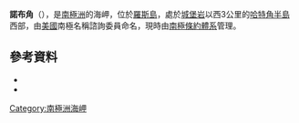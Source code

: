 {{coord|77|48|S|166|40|E|source:GNIS|display=title}}

'''諾布角'''（{{lang-en|Knob Point}}），是[[南極洲|南極洲]]的海岬，位於[[羅斯島|羅斯島]]，處於[[城堡岩|城堡岩]]以西3公里的[[哈特角半島|哈特角半島]]西部，由[[美國|美國]]南極名稱諮詢委員命名，現時由[[南極條約體系|南極條約體系]]管理。

==參考資料==
*{{cite gnis | type = antarid | id = 8079| name = Knob Point | accessdate = 2013-05-10}}
*{{usgs-gazetteer|id=8079}}

{{DEFAULTSORT:Knob Point}}
[[Category:南極洲海岬|Category:南極洲海岬]]


{{RossIsland-geo-stub}}
